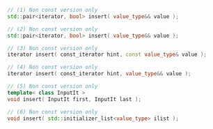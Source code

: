 ```cpp
// (1) Non const version only
std::pair<iterator, bool> insert( value_type&& value );

// (2) Non const version only
std::pair<iterator, bool> insert( value_type&& value );

// (3) Non const version only
iterator insert( const_iterator hint, const value_type& value );

// (4) Non const version only
iterator insert( const_iterator hint, value_type&& value );

// (5) Non const version only
template< class InputIt >
void insert( InputIt first, InputIt last );

// (6) Non const version only
void insert( std::initializer_list<value_type> ilist );
```